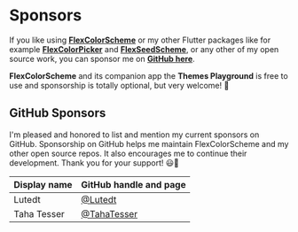 # Sponsors

If you like using [**FlexColorScheme**](https://pub.dev/packages/flex_color_scheme) or my other Flutter packages like for example [**FlexColorPicker**](https://pub.dev/packages/flex_color_picker) and [**FlexSeedScheme**](https://pub.dev/packages/flex_seed_scheme), or any other of my open source work, you can sponsor me on [**GitHub here**](https://github.com/sponsors/rydmike).

**FlexColorScheme** and its companion app the **Themes Playground** is free to use and sponsorship is totally optional, but very welcome! 💙

## GitHub Sponsors

I'm pleased and honored to list and mention my current sponsors on GitHub. Sponsorship on GitHub helps me maintain FlexColorScheme and my other open source repos. It also encourages me to continue their development. Thank you for your support! 😃🙏


| **Display name** | **GitHub handle and page**                   | 
|:-----------------|:---------------------------------------------|
| Lutedt           | [@Lutedt](https://github.com/Lutedt)         |
| Taha Tesser      | [@TahaTesser](https://github.com/TahaTesser) |
